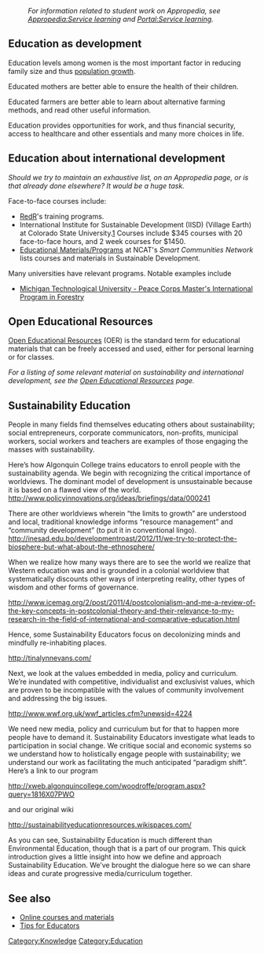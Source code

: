 {{topic with portal header| image= default.png| portal = Learning| category = Education }}

:''For information related to student work on Appropedia, see [[Appropedia:Service learning]] and [[Portal:Service learning]].''

== Education as development ==
Education levels among women is the most important factor{{fact}} in reducing family size and thus [[population growth]]. 

Educated mothers are better able to ensure the health of their children.

Educated farmers are better able to learn about alternative farming methods, and read other useful information. 

Education provides opportunities for work, and thus financial security, access to healthcare and other essentials and many more choices in life.

== Education about international development ==
''Should we try to maintain an exhaustive list, on an Appropedia page, or is that already done elsewhere? It would be a huge task.''

Face-to-face courses include:
*[[RedR]]{{w|RedR}}'s training programs.
*International Institute for Sustainable Development (IISD) (Village Earth) at Colorado State University.[http://www.colostate.edu/Orgs/IISD/Training/index.htm] Courses include $345 courses with 20 face-to-face hours, and 2 week courses for $1450.
*[http://www.smartcommunities.ncat.org/efficiency/educ/educatn3.shtml Educational Materials/Programs] at NCAT's ''Smart Communities Network'' lists courses and materials in Sustainable Development. 

Many universities have relevant programs. Notable examples include

*[http://peacecorps.mtu.edu/ Michigan Technological University - Peace Corps Master's International Program in Forestry]

== Open Educational Resources ==
[[Open Educational Resources]] (OER) is the standard term for educational materials that can be freely accessed and used, either for personal learning or for classes. 

''For a listing of some relevant material on sustainability and international development, see the [[Open Educational Resources]] page.''

== Sustainability Education ==

People in many fields find themselves educating others about sustainability; social entrepreneurs, corporate communicators, non-profits, municipal workers, social workers and teachers are examples of those engaging the masses with sustainability.

Here’s how Algonquin College trains educators to enroll people with the sustainability agenda.  We begin with recognizing the critical importance of worldviews.  The dominant model of development is unsustainable because it is based on a flawed view of the world.
http://www.policyinnovations.org/ideas/briefings/data/000241

There are other worldviews wherein “the limits to growth” are understood and local, traditional knowledge informs “resource management” and “community development” (to put it in conventional lingo).
http://inesad.edu.bo/developmentroast/2012/11/we-try-to-protect-the-biosphere-but-what-about-the-ethnosphere/

When we realize how many ways there are to see the world we realize that Western education was and is grounded in a colonial worldview that systematically discounts other ways of interpreting reality, other types of wisdom and other forms of governance.

http://www.icemag.org/2/post/2011/4/postcolonialism-and-me-a-review-of-the-key-concepts-in-postcolonial-theory-and-their-relevance-to-my-research-in-the-field-of-international-and-comparative-education.html

Hence, some Sustainability Educators focus on decolonizing minds and mindfully re-inhabiting places.

http://tinalynnevans.com/

Next, we look at the values embedded in media, policy and curriculum.  We’re inundated with competitive, individualist and exclusivist values, which are proven to be incompatible with the values of community involvement and addressing the big issues.

http://www.wwf.org.uk/wwf_articles.cfm?unewsid=4224

We need new media, policy and curriculum but for that to happen more people have to demand it.  Sustainability Educators investigate what leads to participation in social change.  We critique social and economic systems so we understand how to holistically engage people with sustainability; we understand our work as facilitating the much anticipated “paradigm shift”.  Here’s a link to our program

http://xweb.algonquincollege.com/woodroffe/program.aspx?query=1816X07PWO

and our original wiki

http://sustainabilityeducationresources.wikispaces.com/

As you can see, Sustainability Education is much different than Environmental Education, though that is a part of our program.  This quick introduction gives a little insight into how we define and approach Sustainability Education.  We’ve brought the dialogue here so we can share ideas and curate progressive media/curriculum together.

== See also ==
* [[Online courses and materials]]
* [http://greatergood.berkeley.edu/channel/education/tips Tips for Educators]
{{stub}}

[[Category:Knowledge]]
[[Category:Education]]
